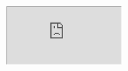 <iframe
    src="https://codesandbox.io/p/sandbox/competent-smoke-rg0g71?file=%2Fsrc%2Findex.ts"
    style={{width: '100%', height: '100%', border: 0, overflow: 'hidden', background: 'rgb(21, 21, 21)'}}
    title="Izari - Sign Transaction"
    allow="accelerometer; ambient-light-sensor; camera; encrypted-media; geolocation; gyroscope; hid; microphone; midi; payment; usb; vr; xr-spatial-tracking"
    sandbox="allow-autoplay allow-forms allow-modals allow-popups allow-presentation allow-same-origin allow-scripts"/>
